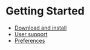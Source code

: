 # Getting Started

  - [Download and install](../getting-started/download-and-install)
  - [User support](./getting-started/user-support)
  - [Preferences](./getting-started/preferences)




















